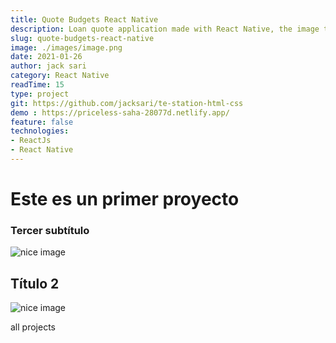 ```yaml
---
title: Quote Budgets React Native
description: Loan quote application made with React Native, the image that can be seen is of an Android cell phone, the application asks you for the amount to be requested, an interest and the term; and it shows you the monthly payments and total payment.
slug: quote-budgets-react-native
image: ./images/image.png
date: 2021-01-26
author: jack sari
category: React Native
readTime: 15
type: project
git: https://github.com/jacksari/te-station-html-css
demo : https://priceless-saha-28077d.netlify.app/
feature: false
technologies:
- ReactJs
- React Native
---
```


# Este es un primer proyecto
### Tercer subtítulo


<div className="mdx-img">

 ![nice image](../../../assets/gatsby-1.png)

</div>

## Título 2

![nice image](./images/gatsby-1.png)

<Link to="/projects" className="btn center-btn">
  all projects
</Link>

